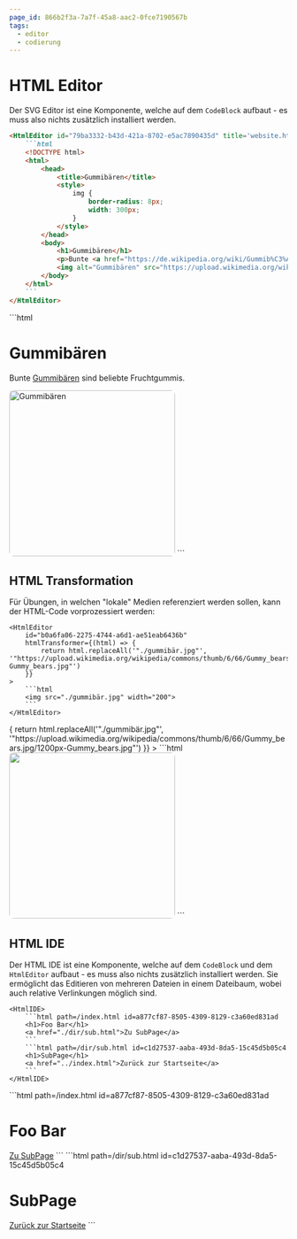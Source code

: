 ```yaml
---
page_id: 866b2f3a-7a7f-45a8-aac2-0fce7190567b
tags:
  - editor
  - codierung
---
```



# HTML Editor


Der SVG Editor ist eine Komponente, welche auf dem `CodeBlock` aufbaut - es muss also nichts zusätzlich installiert werden.

````md
<HtmlEditor id="79ba3332-b43d-421a-8702-e5ac7890435d" title='website.html'>
    ```html
    <!DOCTYPE html>
    <html>
        <head>
            <title>Gummibären</title>
            <style>
                img {
                    border-radius: 8px;
                    width: 300px;
                }
            </style>
        </head>
        <body>
            <h1>Gummibären</h1>
            <p>Bunte <a href="https://de.wikipedia.org/wiki/Gummib%C3%A4r">Gummibären</a> sind beliebte Fruchtgummis.</p>
            <img alt="Gummibären" src="https://upload.wikimedia.org/wikipedia/commons/thumb/6/66/Gummy_bears.jpg/1200px-Gummy_bears.jpg">
        </body>
    </html>
    ```
</HtmlEditor>
````

<BrowserWindow>
    <HtmlEditor id="79ba3332-b43d-421a-8702-e5ac7890435d" title='website.html'>
        ```html
        <!DOCTYPE html>
        <html>
            <head>
                <title>Gummibären</title>
                <style>
                    img {
                        border-radius: 8px;
                        width: 300px;
                    }
                </style>
            </head>
            <body>
                <h1>Gummibären</h1>
                <p>Bunte <a href="https://de.wikipedia.org/wiki/Gummib%C3%A4r">Gummibären</a> sind beliebte Fruchtgummis.</p>
                <img alt="Gummibären" src="https://upload.wikimedia.org/wikipedia/commons/thumb/6/66/Gummy_bears.jpg/1200px-Gummy_bears.jpg">
            </body>
        </html>
        ```
    </HtmlEditor>
</BrowserWindow>

## HTML Transformation

Für Übungen, in welchen "lokale" Medien referenziert werden sollen, kann der HTML-Code vorprozessiert werden:

````tsx
<HtmlEditor 
    id="b0a6fa06-2275-4744-a6d1-ae51eab6436b"
    htmlTransformer={(html) => {
        return html.replaceAll('"./gummibär.jpg"', '"https://upload.wikimedia.org/wikipedia/commons/thumb/6/66/Gummy_bears.jpg/1200px-Gummy_bears.jpg"')
    }}
>
    ```html
    <img src="./gummibär.jpg" width="200">
    ```
</HtmlEditor>
````

<BrowserWindow>
    <HtmlEditor 
        id="b0a6fa06-2275-4744-a6d1-ae51eab6436b"
        htmlTransformer={(html) => {
            return html.replaceAll('"./gummibär.jpg"', '"https://upload.wikimedia.org/wikipedia/commons/thumb/6/66/Gummy_bears.jpg/1200px-Gummy_bears.jpg"')
        }}
    >
        ```html
        <img src="./gummibär.jpg" width="200">
        ```
    </HtmlEditor>
</BrowserWindow>

## HTML IDE

Der HTML IDE ist eine Komponente, welche auf dem `CodeBlock` und dem `HtmlEditor` aufbaut - es muss also nichts zusätzlich installiert werden. Sie ermöglicht das Editieren von mehreren Dateien in einem Dateibaum, wobei auch relative Verlinkungen möglich sind.

````tsx
<HtmlIDE>
    ```html path=/index.html id=a877cf87-8505-4309-8129-c3a60ed831ad
    <h1>Foo Bar</h1>
    <a href="./dir/sub.html">Zu SubPage</a>
    ```
    ```html path=/dir/sub.html id=c1d27537-aaba-493d-8da5-15c45d5b05c4
    <h1>SubPage</h1>
    <a href="../index.html">Zurück zur Startseite</a>
    ```
</HtmlIDE>
````

<BrowserWindow>
    <HtmlIDE>
    ```html path=/index.html id=a877cf87-8505-4309-8129-c3a60ed831ad
    <h1>Foo Bar</h1>
    <a href="./dir/sub.html">Zu SubPage</a>
    ```
    ```html path=/dir/sub.html id=c1d27537-aaba-493d-8da5-15c45d5b05c4
    <h1>SubPage</h1>
    <a href="../index.html">Zurück zur Startseite</a>
    ```
    </HtmlIDE>
</BrowserWindow>